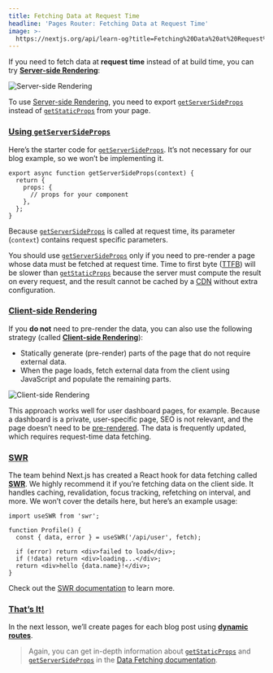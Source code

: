 ```yaml
---
title: Fetching Data at Request Time
headline: 'Pages Router: Fetching Data at Request Time'
image: >-
  https://nextjs.org/api/learn-og?title=Fetching%20Data%20at%20Request%20Time&amp;chapter=27
---
```


If you need to fetch data at **request time** instead of at build time, you can try [**Server-side Rendering**](/docs/basic-features/pages#server-side-rendering):

![Server-side Rendering](https://h8DxKfmAPhn8O0p3.public.blob.vercel-storage.com/learn/pages-router/data-fetching/server-side-rendering-with-data.png)

To use [Server-side Rendering](/docs/basic-features/pages#server-side-rendering), you need to export [`getServerSideProps`](/docs/basic-features/data-fetching#getserversideprops-server-side-rendering) instead of [`getStaticProps`](/docs/basic-features/data-fetching#getstaticprops-static-generation) from your page.

### [Using `getServerSideProps`](#using-getserversideprops)

Here’s the starter code for [`getServerSideProps`](/docs/basic-features/data-fetching#getserversideprops-server-side-rendering). It’s not necessary for our blog example, so we won’t be implementing it.

```
export async function getServerSideProps(context) {
  return {
    props: {
      // props for your component
    },
  };
}
```

Because [`getServerSideProps`](/docs/basic-features/data-fetching#getserversideprops-server-side-rendering) is called at request time, its parameter (`context`) contains request specific parameters.

You should use [`getServerSideProps`](/docs/basic-features/data-fetching#getserversideprops-server-side-rendering) only if you need to pre-render a page whose data must be fetched at request time. Time to first byte ([TTFB](https://web.dev/time-to-first-byte/)) will be slower than [`getStaticProps`](/docs/basic-features/data-fetching#getstaticprops-static-generation) because the server must compute the result on every request, and the result cannot be cached by a [CDN](https://vercel.com/docs/edge-network/overview) without extra configuration.

### [Client-side Rendering](#client-side-rendering)

If you **do not** need to pre-render the data, you can also use the following strategy (called [**Client-side Rendering**](/docs/basic-features/data-fetching#fetching-data-on-the-client-side)):

*   Statically generate (pre-render) parts of the page that do not require external data.
*   When the page loads, fetch external data from the client using JavaScript and populate the remaining parts.

![Client-side Rendering](https://h8DxKfmAPhn8O0p3.public.blob.vercel-storage.com/learn/pages-router/data-fetching/client-side-rendering.png)

This approach works well for user dashboard pages, for example. Because a dashboard is a private, user-specific page, SEO is not relevant, and the page doesn’t need to be [pre-rendered](/docs/basic-features/pages#pre-rendering). The data is frequently updated, which requires request-time data fetching.

### [SWR](#swr)

The team behind Next.js has created a React hook for data fetching called [**SWR**](https://swr.vercel.app/). We highly recommend it if you’re fetching data on the client side. It handles caching, revalidation, focus tracking, refetching on interval, and more. We won’t cover the details here, but here’s an example usage:

```
import useSWR from 'swr';
 
function Profile() {
  const { data, error } = useSWR('/api/user', fetch);
 
  if (error) return <div>failed to load</div>;
  if (!data) return <div>loading...</div>;
  return <div>hello {data.name}!</div>;
}
```

Check out the [SWR documentation](https://swr.vercel.app/) to learn more.

### [That’s It!](#thats-it)

In the next lesson, we’ll create pages for each blog post using [**dynamic routes**](/docs/routing/dynamic-routes).

> Again, you can get in-depth information about [`getStaticProps`](/docs/basic-features/data-fetching#getstaticprops-static-generation) and [`getServerSideProps`](/docs/basic-features/data-fetching#getserversideprops-server-side-rendering) in the [Data Fetching documentation](/docs/basic-features/data-fetching).
